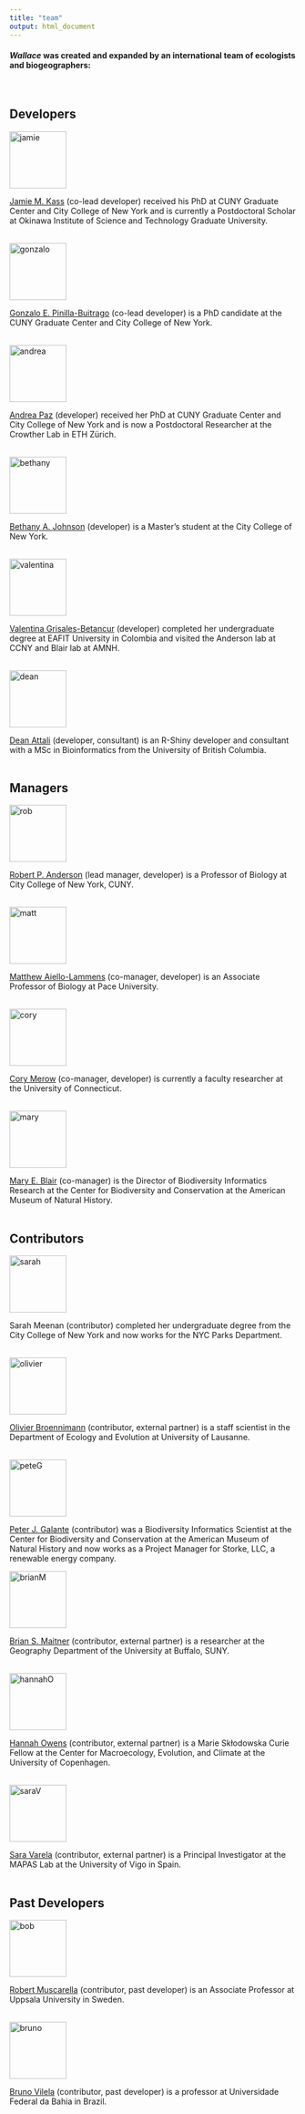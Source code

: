 ---
title: "team"
output: html_document
---

#### *Wallace* was created and expanded by an international team of ecologists and biogeographers:  
<br>

## Developers

<img src="img/jamie.jpg" alt="jamie" style="width: 100px;"/>

<a href=" https://jamiemkass.github.io/" target="_blank">Jamie M. Kass</a> (co-lead developer) received his PhD at CUNY Graduate Center and City College of New York and is currently a Postdoctoral Scholar at Okinawa Institute of Science and Technology Graduate University.  
<br>

<img src="img/gonzalo.png" alt="gonzalo" style="width: 100px;"/>

<a href="https://scholar.google.no/citations?user=xlxAr_EAAAAJ&hl=en" target="_blank">Gonzalo E. Pinilla-Buitrago</a> (co-lead developer) is a PhD candidate at the CUNY Graduate Center and City College of New York.  
<br>

<img src="img/andrea.png" alt="andrea" style="width: 100px;"/>

<a href="https://andrepazv.github.io" target="_blank">Andrea Paz</a> (developer) received her PhD at CUNY Graduate Center and City College of New York and is now a Postdoctoral Researcher at the Crowther Lab in ETH Zürich.  
<br>

<img src="img/bethany.jpg" alt="bethany" style="width: 100px;"/>

<a href="https://github.com/bjohnso005" target="_blank">Bethany A. Johnson</a> (developer) is a Master's student at the City College of New York.  
<br>

<img src="img/valentina.png" alt="valentina" style="width: 100px;"/>

<a href="https://www.researchgate.net/profile/Valentina-Grisales-Betancur" target="_blank">Valentina Grisales-Betancur</a> (developer) completed her undergraduate degree at EAFIT University in Colombia and visited the Anderson lab at CCNY and Blair lab at AMNH.  
<br>

<img src="img/dean.png" alt="dean" style="width: 100px;"/>

<a href="https://deanattali.com" target="_blank">Dean Attali</a> (developer, consultant) is an R-Shiny developer and consultant with a MSc in Bioinformatics from the University of British Columbia.   
<br>

## Managers

<img src="img/rob.jpeg" alt="rob" style="width: 100px;"/>

<a href="https://www.andersonlab.ccny.cuny.edu/" target="_blank">Robert P. Anderson</a> (lead manager, developer) is a Professor of Biology at City College of New York, CUNY.  
<br>

<img src="img/matt.png" alt="matt" style="width: 100px;"/>

<a href="https://www.pace.edu/profile/matthew-aiello-lammens?dyson" target="_blank">Matthew Aiello-Lammens</a> (co-manager, developer) is an Associate Professor of Biology at Pace University.  
<br>

<img src="img/cory.png" alt="cory" style="width: 100px;"/>

<a href="https://scholar.google.com/citations?user=AjOjxAsAAAAJ&hl=en" target="_blank">Cory Merow</a> (co-manager, developer) is currently a faculty researcher at the University of Connecticut.  
<br>

<img src="img/mary.png" alt="mary" style="width: 100px;"/>

<a href="https://www.amnh.org/research/staff-directory/mary-e-blair" target="_blank">Mary E. Blair</a> (co-manager) is the Director of Biodiversity Informatics Research at the Center for Biodiversity and Conservation at the American Museum of Natural History.  
<br>

## Contributors

<img src="img/sarah.png" alt="sarah" style="width: 100px;"/>

Sarah Meenan (contributor) completed her undergraduate degree from the City College of New York and now works for the NYC Parks Department.  
<br>

<img src="img/olivier.jpeg" alt="olivier" style="width: 100px;"/>

<a href="https://www.unil.ch/ecospat/en/home/menuinst/teamstudentsvisitors/team/in-lausanne/olivier-broennimann-first-as.html" target="_blank">Olivier Broennimann</a> (contributor, external partner) is a staff scientist in the Department of Ecology and Evolution at University of Lausanne.  
<br>

<img src="img/peteG.jpg" alt="peteG" style="width: 100px;"/>

<a href="https://www.amnh.org/research/staff-directory/peter-galante" target="_blank">Peter J. Galante</a> (contributor) was a Biodiversity Informatics Scientist at the Center for Biodiversity and Conservation at the American Museum of Natural History and now works as a Project Manager for Storke, LLC, a renewable energy company.
<br>

<img src="img/brianM.jpeg" alt="brianM" style="width: 100px;"/>

<a href="https://www.researchgate.net/profile/Brian-Maitner" target="_blank">Brian S. Maitner</a> (contributor, external partner) is a researcher at the Geography Department of the University at Buffalo, SUNY.  
<br>

<img src="img/hannahO.png" alt="hannahO" style="width: 100px;"/>

<a href="https://hannahlowens.weebly.com/" target="_blank">Hannah Owens</a> (contributor, external partner) is a Marie Skłodowska Curie Fellow at the Center for Macroecology, Evolution, and Climate at the University of Copenhagen.  
<br>

<img src="img/saraV.jpeg" alt="saraV" style="width: 100px;"/>

<a href="https://paleobiogeography.org/" target="_blank">Sara Varela</a> (contributor, external partner) is a Principal Investigator at the MAPAS Lab at the University of Vigo in Spain.  
<br>

## Past Developers

<img src="img/bob.png" alt="bob" style="width: 100px;"/>

<a href="https://bobmuscarella.weebly.com/index.html" target="_blank">Robert Muscarella</a> (contributor, past developer) is an Associate Professor at Uppsala University in Sweden.  
<br>

<img src="img/bruno.png" alt="bruno" style="width: 100px;"/>

<a href="https://bvilela.weebly.com/" target="_blank">Bruno Vilela</a> (contributor, past developer) is a professor at Universidade Federal da Bahia in Brazil.  
